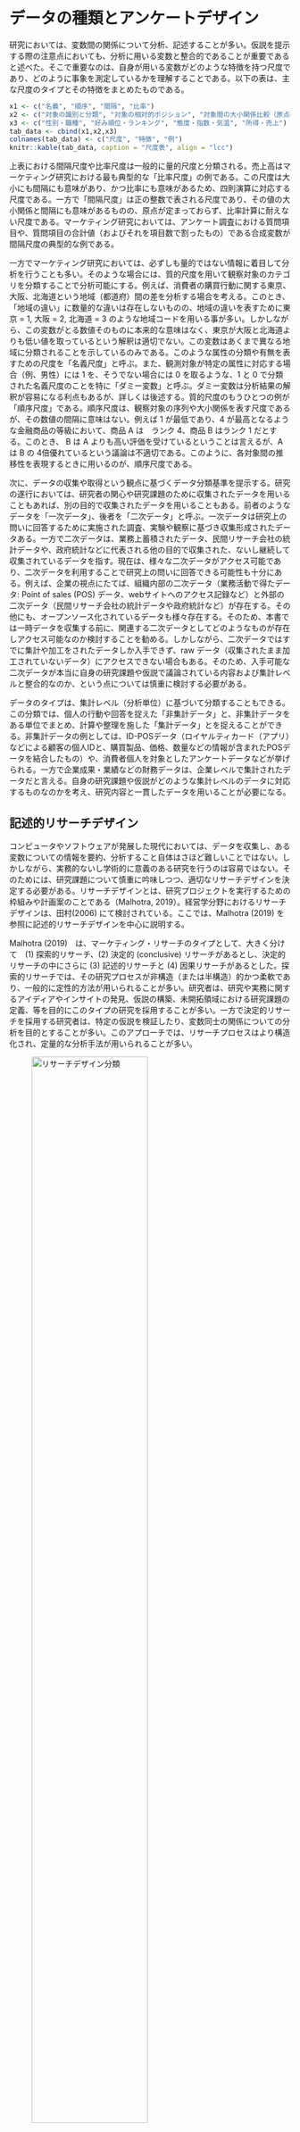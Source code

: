 # データの種類とアンケートデザイン

研究においては、変数間の関係について分析、記述することが多い。仮説を提示する際の注意点においても、分析に用いる変数と整合的であることが重要であると述べた。そこで重要なのは、自身が用いる変数がどのような特徴を持つ尺度であり、どのように事象を測定しているかを理解することである。以下の表は、主な尺度のタイプとその特徴をまとめたものである。

```r
x1 <- c("名義", "順序", "間隔", "比率")
x2 <- c("対象の識別と分類", "対象の相対的ポジション", "対象間の大小関係比較（原点は定まっていない）", "連続的関係（原点が定まっており、比率計算も可能）")
x3 <- c("性別・職種", "好み順位・ランキング", "態度・指数・気温", "所得・売上")
tab_data <- cbind(x1,x2,x3)
colnames(tab_data) <- c("尺度", "特徴", "例")
knitr::kable(tab_data, caption = "尺度表", align = "lcc")

```

上表における間隔尺度や比率尺度は一般的に量的尺度と分類される。売上高はマーケティング研究における最も典型的な「比率尺度」の例である。この尺度は大小にも間隔にも意味があり、かつ比率にも意味があるため、四則演算に対応する尺度である。一方で「間隔尺度」は正の整数で表される尺度であり、その値の大小関係と間隔にも意味があるものの、原点が定まっておらず、比率計算に耐えない尺度である。マーケティング研究においては、アンケート調査における質問項目や、質問項目の合計値（およびそれを項目数で割ったもの）である合成変数が間隔尺度の典型的な例である。

一方でマーケティング研究においては、必ずしも量的ではない情報に着目して分析を行うことも多い。そのような場合には、質的尺度を用いて観察対象のカテゴリを分類することで分析可能にする。例えば、消費者の購買行動に関する東京、大阪、北海道という地域（都道府）間の差を分析する場合を考える。このとき、「地域の違い」に数量的な違いは存在しないものの、地域の違いを表すために東京 = 1, 大阪 = 2, 北海道 = 3 のような地域コードを用いる事が多い。しかしながら、この変数がとる数値そのものに本来的な意味はなく、東京が大阪と北海道よりも低い値を取っているという解釈は適切でない。この変数はあくまで異なる地域に分類されることを示しているのみである。このような属性の分類や有無を表すための尺度を「名義尺度」と呼ぶ。また、観測対象が特定の属性に対応する場合（例、男性）には 1 を、そうでない場合には 0 を取るような、1 と 0 で分類された名義尺度のことを特に「ダミー変数」と呼ぶ。ダミー変数は分析結果の解釈が容易になる利点もあるが、詳しくは後述する。質的尺度のもうひとつの例が「順序尺度」である。順序尺度は、観察対象の序列や大小関係を表す尺度であるが、その数値の間隔に意味はない。例えば 1  が最低であり、4 が最高となるような金融商品の等級において、商品 A は　ランク 4、商品 B はランク 1 だとする。このとき、 B は A よりも高い評価を受けているということは言えるが、A は B の 4倍優れているという議論は不適切である。このように、各対象間の推移性を表現するときに用いるのが、順序尺度である。

次に、データの収集や取得という観点に基づくデータ分類基準を提示する。研究の遂行においては、研究者の関心や研究課題のために収集されたデータを用いることもあれば、別の目的で収集されたデータを用いることもある。前者のようなデータを「一次データ」、後者を「二次データ」と呼ぶ。一次データは研究上の問いに回答するために実施された調査、実験や観察に基づき収集形成されたデータある。一方で二次データは、業務上蓄積されたデータ、民間リサーチ会社の統計データや、政府統計などに代表される他の目的で収集された、ないし継続して収集されているデータを指す。現在は、様々な二次データがアクセス可能であり、二次データを利用することで研究上の問いに回答できる可能性も十分にある。例えば、企業の視点にたてば、組織内部の二次データ（業務活動で得たデータ: Point of sales (POS) データ、webサイトへのアクセス記録など）と外部の二次データ（民間リサーチ会社の統計データや政府統計など）が存在する。その他にも、オープンソース化されているデータも様々存在する。そのため、本書では一時データを収集する前に、関連する二次データとしてどのようなものが存在しアクセス可能なのか検討することを勧める。しかしながら、二次データではすでに集計や加工をされたデータしか入手できず、raw データ（収集されたまま加工されていないデータ）にアクセスできない場合もある。そのため、入手可能な二次データが本当に自身の研究課題や仮説で議論されている内容および集計レベルと整合的なのか、という点については慎重に検討する必要がある。

データのタイプは、集計レベル（分析単位）に基づいて分類することもできる。この分類では、個人の行動や回答を捉えた「非集計データ」と、非集計データをある単位でまとめ、計算や整理を施した「集計データ」とを捉えることができる。非集計データの例としては、ID-POSデータ（ロイヤルティカード（アプリ）などによる顧客の個人IDと、購買製品、価格、数量などの情報が含まれたPOSデータを結合したもの）や、消費者個人を対象としたアンケートデータなどが挙げられる。一方で企業成果・業績などの財務データは、企業レベルで集計されたデータだと言える。自身の研究課題や仮説がどのような集計レベルのデータに対応するものなのかを考え、研究内容と一貫したデータを用いることが必要になる。

## 記述的リサーチデザイン

コンピュータやソフトウェアが発展した現代においては、データを収集し、ある変数についての情報を要約、分析すること自体はさほど難しいことではない。しかしながら、実務的ないし学術的に意義のある研究を行うのは容易ではない。そのためには、研究課題について慎重に吟味しつつ、適切なリサーチデザインを決定する必要がある。リサーチデザインとは、研究プロジェクトを実行するための枠組みや計画案のことである（Malhotra, 2019）。経営学分野におけるリサーチデザインは、田村(2006) にて検討されている。ここでは、Malhotra (2019) を参照に記述的リサーチデザインを中心に説明する。

Malhotra (2019)　は、マーケティング・リサーチのタイプとして、大きく分けて　(1) 探索的リサーチ、(2) 決定的 (conclusive) リサーチがあるとし、決定的リサーチの中にさらに (3) 記述的リサーチと (4) 因果リサーチがあるとした。探索的リサーチでは、その研究プロセスが非構造（または半構造）的かつ柔軟であり、一般的に定性的方法が用いられることが多い。研究者は、研究や実務に関するアイディアやインサイトの発見、仮説の構築、未開拓領域における研究課題の定義、等を目的にこのタイプの研究を採用することが多い。一方で決定的リサーチを採用する研究者は、特定の仮説を検証したり、変数同士の関係についての分析を目的とすることが多い。このアプローチでは、リサーチプロセスはより構造化され、定量的な分析手法が用いられることが多い。

![リサーチデザイン分類](Research design/types.png){width=70%}

決定的リサーチの中でも、記述的リサーチは、特定の変数や複数の変数間の関係を明らかにすることで、実証的な問いに回答しようと試みる。記述的リサーチを用いた研究目的の例としては、(1) 関連するグループ（顧客や商圏）の特徴を説明する、 (2) 顧客全体のうち特定の行動を取る顧客の比率はどの程度なのか明らかにする (e.g. ヘビーユーザーの比率)、(3) 企業の操作するマーケティング変数と顧客の購買意図との関係を明らかにする、などが挙げられる。これらはあくまで例であるため、あえて抽象的な表現を用いているが、実際に記述的リサーチ課題を提示する際には、検証可能なレベルにまで焦点を絞ることが必要になる。そして、本書ではおもにこの記述的リサーチに焦点を合わせて、手法を紹介する。

一方で因果リサーチでは、相関関係と因果関係を区別し、先行要因が結果変数へ与える効果について因果関係を想定した形で分析することを指す。相関関係とは、2つの変数XとYの間に、比例や反比例といった共変関係があることを指す。一方で、要因Xを変化させることで要因Yが変化する時、Xを原因でYを結果とする因果関係がある（X$\rightarrow$Yと示す）という。つまり相関関係とは異なり、因果関係ではどちらが先行要因であるかという前後関係がはっきりしている。このような因果関係を明らかにする分析手法は一般的に因果推論と言われ、記述的リサーチよりも高度な調査設計・統計的手法が必要となる。本講義は、マーケティングにおける因果推論の応用は扱わないため、別資料を参照してほしい。

リサーチデザインは、研究上の問いと整合的である必要がある。言い換えると、記述的リサーチにより自身の立てた問いにきちんと答えるためには、記述的リサーチで回答可能な問いを考えなければならない。例えば、「Eコマースにおける製品品質補償の提示は新規顧客の獲得につながるのか？」という問いは補償サービスと新規顧客によるEコマースサイトの選択率という2つの変数間の関係にまで論点を落とし込んだ問いとなっており調査・分析が可能である。しかしながら、学生のレポートでは、「Eコマースにおいて顧客獲得に重要な要素はなにか？」のような問いが散見される。このような（何か、なぜか、どのような等）広範な視座を持つ問いは探索的に検討すべきものであり、記述的リサーチによって検証可能な形に具体化がされていない。そのため、このような問いに整合的な回答を提示するためには、探索的リサーチデザインが必要になる。高度な研究では、混合メソッド（Mixed method）アプローチとして、探索的リサーチ（例、インタビューや理論的整理）を行ったあとに記述的リサーチ（例、質問紙調査）を実施するような方法も存在する。しかしながら、本書では単一のリサーチメソッドの採用に焦点を合わせ、記述的リサーチと整合的な問いを立てることを推奨する。

「何か、なぜか、どのような」を捉えた問いは研究者の素朴な疑問が表出しており、研究者の現実的・理論的情報のインプットが不足していることにより提示されることが多い。そのため、先行研究や実務的情報をインプットしたあとに、より具体的で重要性の高い問題を捉えることが、より意義のある検証可能な研究課題につながる。優れたリサーチデザインは、自身の立てた問いに対してどのように調査・分析を行えば整合的な回答を提示できるかを具体化したものであり、研究全体の以下の要素間の一貫性や整合性を保つことができる。

- 着目する事象（実務的課題）
- 研究課題
-  （理論と）仮説
- 採用する具体的な変数
- 調査・分析手法

基本的には、リサーチデザインそのものに優劣はなく、「ある方法を採用しているから別の方法よりも優れている」ということはない。ただし、方法そのものがアップデートされたり、ある手法が誤っていると研究によって明らかになることがある。そのような場合を除きどのようなリサーチデザインを採用しているから優れているないし劣っている研究であるということは言えない。そのため、リサーチデザインの決定においては、「自身の立てた問いにきちんと回答できるか」という問いとの整合性が重要になる。この点に注意をして研究課題とリサーチデザインの設計をセットで考えるようにクセづけてほしい。


## アンケート設計

マーケティングにおける記述的リサーチアプローチとして広く用いられれているのが、質問紙（アンケート）調査である。マーケティングにおける調査や研究では行動データ等では捉えきれない消費者の態度や知覚について知ることを目的とする場合も多い。このような目的を達成するため、これまでの研究では伝統的に質問紙調査によって情報を得てきた。質問紙調査とは、データ収集のための構造化された手法で、回答者が回答する一連の質問（書面または口頭）から構成される。質問紙調査は、研究者と回答者との間のコミュニケーションとして捉えられる。

オンラインでの通販サイト（例、Amazon）やプラットフォームサービス（例、Google）が大規模化しデータ収集・分析能力が向上したことによって、現代のマーケティングでは（購買、クリック、検索などの）行動を捉えたビッグデータ分析が盛んになっている。一方でGoogle社が運営するYoutubeでの動画視聴中にアンケートの回答を求められた経験のある方も多いのではないだろうか。データ収集・分析能力に長けるGoogleがなぜわざわざアンケートという古典的な方法を用いるのだろうか。この点について本資料では、アンケート調査には得意な領域があるのだろうと考える。企業のマーケティング施策とその成果のプロセスについて、以下の図のように簡易的に示す。

![マーケティングと成果との関係、その過程](Research design/marketingeffectprocess.png){width=70%}

企業は自社の戦略・目標に基づいて具体的なマーケティング・ミックスを策定し顧客へ価値を提供する。客観的データとしてはその提供物（品質・価格、広告など）に対する反応（購買、買い物かごへの選択など）として観察できる。しかしながら、どのように/なぜその行動に至ったのかという消費者の内的な心理的プロセスについては観察できない。たとえばYoutubeにおいて提示される広告動画をどのアカウントが何秒視聴し、その後リンクをクリックしたか否かは行動として確認できる。しかし、その広告によってどの程度の視聴者がその企業を認知または記憶したのか、もしくは好意的な態度を形成したのかという心理的過程における行動への先行要因については観察できない。そのため、Youtube内において、「以下のリストのうち知っている企業は...」というようなアンケートが行われるのだと考えられる。言い換えるとアンケート調査は上図内顧客の過程における点線部分に関する調査を得意とするのだと考えられる。一方で、「企業による施策が消費者の行動的反応や企業成果へ与える直接的な効果を判別したい」というような目的の研究では、アンケート調査は適切ではないと考えられる。自身の着目する研究課題に適したリサーチ方法を採用する必要がある。

なお、観察可能な行動に基づく調査・分析方法も点線で示されているプロセスを無視しているわけではない。経済学的なアプローチでは、個人の意思決定に関する首尾一貫性についての仮定を満たすことで個人の選択行動が自身の効用を最大化するような合理的な意思決定として分析・再現・予測できるという理論を用いる。つまり、観察できない人間の内的プロセスにおいては理論的なモデル化を行うことで対応し、観察可能な刺激（提供物の属性など）と選択行動との関係についての分析を分析を行う。このようなアプローチにより消費者の効用関数や市場の需要関数を推定し、「仮に価格がxx円からyy円に変化したら個人の選択確率や市場での需要量はどのように変化するか」を予測できることも可能になる。このことからも、アンケートが一方的に優れているもしくは劣っているということではなく、研究者自身が持つ理論的な視点や研究課題に応じて適切な調査・分析アプローチを採用することが求められる。

質問紙調査では、調査者が求める情報を、回答者が回答できる一連の具体的な質問に変換することを目的とする。調査の実施において研究者は、回答者が相互コミュニケーションに参加し、協力し、面接を完了するように意欲を高め、動機を与え、奨励すると同時に、回答誤差を最小化する必要がある。研究者はこの双方向的なコミュニケーションにおいて、下の図のようなノイズが生じることを理解し、それを削減する努力を講じることが求められる。

![アンケートノイズ](Research design/survey_noise.png){width=70%}

アンケートによるデータ収集は、社会科学における「人を対象にした研究」に該当するため、人を対象にした研究としての研究倫理規則を守る必要がある。例えば、一橋大学における研究倫理規則は以下のリンクから確認できる（<https://www.hit-u.ac.jp/academic/research_ethics/index.html>）。ここでは、主に調査協力者の身体的・精神的負担を最小化し、彼らに不利益が生じないよう留意する必要がある。また、データを収集する際には、研究対象者から同意（インフォームド・コンセント）を得る必要がある。インフォームド・コンセントにおいては、、調査を行う主体、目的、調査により得た情報の管理方法、公開有無や方法について明示し、この条件について回答者から許諾を得る必要がある。ただし、大規模な無記名アンケート調査など、研究者が、回答者から個人名を記載した形の同意書を得ることが困難な場合がある。その場合は慣習として、調査開始前に上記の点について説明し、調査回答へ進むことで同意を得たことと代替する事が多い。ただし、このような対応方法に関する適切性の議論も、時代の経過とともに変化することが考えられるため、研究倫理については研究者自身が継続的に学習し、適切な手法を採用していくことが求められる。以下は、実際に田頭が使用したアンケートにおけるカバーレターであり、インフォームド・コンセント文の例である。

![インフォームド・コンセント例](Research design/Informed.png){width=70%}

アンケートのデザインは主に以下のプロセスを経る。

1. 質問トピックを決める
2. 質問と回答方式を決める
3. ワーディングを決める
4. 質問の順番を決める
5. アンケートのレイアウトや装丁を決める
6. プレ調査の実施
7. アンケート（本調査）の実施

上記のステップに対し、ここではまず質問と回答方式について説明する。なお質問トピックは、研究課題に深く関わるため、本資料にてすでに議論されている内容を参照してほしい。アンケートでは、主に自由回答式質問、選択肢型質問、尺度型質問、といった方式の質問が用いられる。自由回答式質問は、回答者が自身の言葉で自由に回答できる質問であり、回答に関する事前の選択肢は設定されていないタイプの質問である。回答者は、このような質問に対して一言で簡潔に回答するか、詳細に長く回答するかなど、回答方法に裁量を持つことになる。例えば、「出身はどちらですか？」という問いに対して回答者は、「東京都」と都道府県レベルで答えることも、「東京都町田市」と市区町村レベルで答えることも可能である。また、典型的な自由回答式質問の例として、理由や動機を問う設問がある。例えば「なぜ、この航空会社を選びましたか？」といった質問に対して回答者は「機内食」のように一言で回答することも、長い文章を用いて回答することも可能である。選択肢型質問は、回答者に質問に対する回答のための2つ以上の選択肢を与え、その選択肢から択一させるものである。例えば、回答者の特定のサービスの利用経験について「1. はい、2. いいえ」からいずれかを選ばせたり、学歴について複数の選択肢から一つを選ばせるというものがこのタイプの質問に該当する。

一方で尺度型質問は、消費者による企業への態度や満足などを捉えるためにマーケティング分野で広く用いられている質問方式である。ここでは、ある質問に対する点数を回答者に選ばせることで、その質問で捉えようとしている性向の程度を測るものである。尺度の形成方法としては、グラフィックを用いるもの、項目別に評価するものなどが存在するがここでは、マーケティング領域で広く用いられている項目別評価尺度について説明する。項目別評価尺度においてよく用いられる尺度はリッカート尺度とSemantic differential (SD) 法と呼ばれる尺度である。リッカート尺度では、調査者は回答者に文章を提示し、回答者がその文章の内容にどの程度同意するかについて情報を得る。設問では、「全くそう思わない,...,とてもそう思う」や「全くあてはまらない,...,とても良くあてはまる」という選択肢について5点尺度や7点尺度で回答させることが多い。以下は、7点のリッカート尺度による質問の例である。

![リッカート尺度例](Research design/question.png){width=70%}

一方でSD法は、両極の意味を持つ一連の尺度を用いて、回答者の評価を得る方法である。例えば、「冷たい-温かい」や、「弱い-強い」というような対極にある言葉を両極に設定して、5点や7点尺度によって回答を得る方法が一般的である。以下は、7点のSD法による質問の例である。

![SD尺度例](Research design/question2.png){width=70%}


マーケティングにおける研究では、アンケートを通じて、顧客満足や企業態度などの抽象度の高い構成概念を捉えようと試みることも多い（南・小野, 2010）。その場合、研究者は複数の質問項目を用いてひとつの概念を捉えるが、このような項目の扱いには、専門的な知識や先行研究による知見が必要になる。例えば、2010年代以降よく用いられる概念に、消費者によるブランドエンゲージメントがある。ブランドエンゲージメントは「消費者が特定のブランドをどの程度自分自身の一部のように大事に捉えているか」を表す概念である (Sprott et al., 2009, p. 92)。このような抽象的な概念は多面的な視点から包括的に捉えるが多く、例えば Sprott et al. (2009) では、以下の8つの質問項目を用いて、ブランドエンゲージメントを捉えていた。

- I have a special bond with this brand.
  - 私はこのブランドと特別なつながりを持っている。
- I consider this brand to be a part of myself.
  - 私はこのブランドを自分の一部として考える。
- I often feel a personal connection between this brand and myself.
  - 私はこのブランドと自分自身の間に個人的な関係を感じる。
- Part of me is defined by this brand in my life.
  - 私の人生の一部はこのブランドによって規定されている。
- I feel as if I have a close personal connection with this brand I most prefer.
  - 私が最も好きなこのブランドとは、まるで個人的な関係を持っているかのように感じる。
- I can identify with this brand in my life.
  - 私の人生において、このブランドに共感できる。
- There are links between this brand and how I view myself.
  - このブランドと私自身との間には繋がりがある。
- This brand is an important indication of who I am.
  - このブランドは、私がどういう人間かを示す重要なものである。

このことから、研究者は、包括的かつ多面的な概念を、より具体的な複数の質問を使って様々な側面から捉えようとしていることが伺える。このような構成概念を用いた分析では、概念を構成する項目の合計値や算術平均を用いて、ひとつ合成変数を作成することでその後の分析に用いる場合や、共分散構造分析（Covariance-based Structural Equation Modeling: CB-SEM）という高度な手法を用いることがある。しかし、本書では共分散構造分析は扱わないため、別のテキスト等を参照してほしい。また、複数項目によって構成概念を捉える場合、それらの項目が十分に似ているか（共通の概念に寄与しているか）をチェックする必要がある。そのようなチェックにおいては、探索的因子分析や確認的因子分析が用いられる。探索的因子分析については、本書の後半で扱う。一方で、確認的因子分析は、通常共分散構造分析の一種として扱われることが多い手法なので本書では扱わない。

## 質問におけるワーディング

本節では、アンケート作成におけるより実務的な注意点を説明する。具体的には、ここではアンケート内で使用する言葉やフレーズについての注意点を説明する。これは、データ収集前に吟味し、修正する必要がある。研究者がアンケート内で用いる言葉や表現の複雑さは、調査のトピックや対象となる回答者特性に合わせて調整すべきである。研究者はよく犯すアンケートにおける言い回し（ワーディング）誤りとして、以下のものが挙げられる。

- 曖昧な質問
- ダブルバレル質問
- 誘導的な表現

曖昧な質問は、質問文の解釈が一意に定まらないような文章による質問を指す。このような曖昧かつ多義的な質問をしてしまうと、回答者と調査者が質問に対して異なる意味を見出してしまうことで、不適切かつ予想外の回答を得る可能性が高まる。例えば、「あなたはいつケーキを買いますか？」という質問を考える。この質問で問われている「いつ」が曖昧であるといえる。回答者はこの質問に対して、一年間のうち特定の月やタイミングを答えるべきなのか、次にいつ（例えば、2週間後等）ケーキを買うと答えるべきなのかが曖昧である。この場合、仮に研究者の意図が後者であったとしても、適切な回答を得ることができないかもしれない。

ダブルバレル質問は一つの質問の中に2つの論点が含まれているような質問を指す。このような質問の場合、回答の含意が一意に定まらず、回答に対する適切な解釈が提示できない。例えば、ホテルにおいてリピート客に対してサービスを評価してもらうようなアンケートを考える。そこで、ホテルの調査担当者以下のような質問と回答選択肢を

- 「当ホテルの食事や接客サービスにおいて、以前利用した際と比べて何か改善は見られましたか？」
-  「(1) はい (2) いいえ (3) わからない」

この質問の問題点を明確にするために、ある回答者が「 (2) いいえ」と回答した場合を考える。この回答の含意には、以下の3つの可能性を見出すことができる。

1. 食事とサービスどちらにも改善がない。
2. 食事に改善があってもサービスにはない。
3. サービスに改善があっても食事にはない。

しかしながら、(2) いいえ、という回答が上記のどの理由によって提示されたのかは識別できない。また、このような質問は、回答者を混乱されることにもつながるため、回答にかかる精神的労力を高めるという点からも好ましくない。この場合、「食事に関する改善」と「接客サービスに関する改善」とを別々の質問として問うことが好ましい。

誘導的な質問は、回答者を特定の答えに誘導する傾向のある質問を指す。例えば、以下のような消費者による小売業態への評価や利用に関するアンケートを実施することを考える。

- 「ドン・キホーテのような安価なディスカウントストアをどの程度利用しますか？」

上記の質問は、質問文による誘導のリスクを含む。「安価」や「ディスカウント」という言葉を強調しており、回答者が頻繁に行くと答えにくいと感じてしまう可能性がある。また、特定の企業を想起させることで、特定の企業に対する評価を誘導してしまう可能性がある点にも注意が必要である。

誘導的な質問は質問文と回答選択肢の組み合わせによっても生じる可能性があるため注意が必要である。例えば、ある政策に対する評価を確認するため、以下のような質問と回答選択肢を考える。

- あなたの〇〇政策を支持していますか？
- 「(1) はい (2) いいえ (3) わからない」

この質問は、選択肢による誘導のリスクを含む。その問題点を理解するために、まず「(2) いいえ」という回答を得た場合を考える。「いいえ」という回答では、その回答者がこの政策に対して積極的に不支持なのか、それとも積極的に支持しているわけではないのかがわからない。つまり、「(1) はい」には、積極している支持している層しか観察されず、いいえに回答が集まりやすい設計になっていることがうかがえる。このような場合、例えば「賛成-反対」を両極とするSD法によって回答を得ることで、回答者が当該政策に対してどのような立場に立っているのかがわかりやすくなる。

暗黙の前提を含む質問は、研究者と回答者とで異なることを想定し、適切な回答を得ることができない可能性を高める。例えば、研究者が一般消費者の固定電話の利用頻度を知りたいと考えている状況を仮定し、そのために「あなたの電話の利用頻度について教えてください」と質問したとする。この質問における「電話」とは何を想定しているのだろうか。質問において聞かれているのは自宅等に置かれている固定電話、もしくは携帯電話の利用頻度なのかが不明確である。これは、「曖昧な質問」にも通じる問題も含まれるが、研究者が電話という言葉に対して暗黙的に固定電話を仮定していることが原因で生じた問題だと理解できる。このような問題を避けるために、例えば質問の前に固定電話についての説明やフィルター質問（事前質問）を提示することで、回答者が同じ対象（固定電話）を想定できるように調査プロセスを設計することも有効である。

本書は、実際にアンケートを実施する際にはまず先行研究を調べ参照することを強く勧める。マーケティングに関する多くの尺度はすでに対応する質問文が開発されている。それらのほとんどは信頼性や妥当性の分析をクリアした質問内容なので、それらを引用するのが一番確実である。平たく言えば、とにかくまずは先行研究を探すべきだと言える。先行研究については主に、国際的な査読誌（海外ジャーナル）と、国内の文献とに分けることができる。海外ジャーナルに掲載された論文は、Google scholarや図書館システムから検索しアクセスすることが可能である。こちらの方がそもそもの論文量も多く、また、競争率および査読の水準の高いジャーナルの審査を乗り越えたという点から質の高い論文も多い。ただし、これらで参照できる論文及び尺度は英語で書かれているため、日本語で尺度を引用する場合には、日本語への翻訳と、バックトランスレーションによる日本語訳の適切性チェックが必要になる。一方で国内文献はCiniiや図書館システムから検索及びアクセスすることが可能である。こちらの方が相対的に量は少ないが、すでに適切な翻訳プロセスや、信頼性・妥当性チェックを経た尺度を提示しているものもあり、そのような尺度の場合、追加的努力を節約する形で既存の尺度を引用できる。

## アンケートデザイン

前節では個別の質問項目設計に関する注意点を紹介したが、ここでは複数の質問やアンケート全体の構成についての説明を行う。アンケートで用いる各質問項目を確定したら、それをどのような順番で構成するのかについて考えることが必要になる。質問の掲載順においては、できるだけ回答者の回答への心理的負担を下げるような工夫を考慮する必要がある。そのため、基本的には答えやすく単純かつ興味を引く質問を最初に尋ね、広範な質問から特定的な質問へ移行し、難しい質問やセンシティブないしプライベートな情報を問う質問は最後に聞く、というような工夫が求められる。特に、アンケートの最初の質問には興味深く簡潔で威圧的でないものを選ぶと良い。例えば、回答者の素朴な意見や感想を聞く質問が有効であり、仮に調査には不必要であってもこの手の質問を最初に聞くことが有効になる場合もある。また、特定のトピックや製品・ブランドに関する項目はまとめて質問したり、時系列に関する質問は時系列順に問うなどの論理的な順番を守る構成も回答者の認知・心理的負担を減らすことに貢献すると考えられる。

アンケートの構成の他にも、レイアウトや回答の回収方法についても決定する必要がある。アンケート全体のフォーマット、文字スペースや質問文の配置などの装丁は、回答者にとっての可読性および回答率に影響を与えると考えられる。基本的にはシンプルかつ読みやすいレイアウトを心がけてデザインすることが必要になる。また、アンケート自体をいくつかのパートに分けつつ、各質問に番号を割り振るなどの工夫をすることで、回答者がアンケート回答の進捗を把握でき、途中離脱を防ぐことができるかもしれない。

次に回収方法は、大きく分けてオフラインとオンラインによる回収に区別することができる。オフラインでの回答回収には、対面質問（家庭訪問や商業施設での接触設問）、電話、郵送といった方法が存在する。対面法では、回答者と調査員とのやり取りが可能になるため、回答回収率が高かったり、質問に関する理解を促すような即時的なコミュニケーションが可能になるという利点もあるが、一回答あたりの費用が高いことや調査員の介在によるバイアスといった欠点もある。電話による調査は広範囲への調査と比較的高い回収率につながる方法として利用されたが、近年では用いられなくなっている。郵送法は、回答者に印刷された質問票と返信用封筒（切手添付または料金受取人払手続き済み）を送付し、回答後に調査者の住所に回答結果を返送してもらうという方法である。この方法であれば、回答者が好きなタイミングで回答でき、かつ広範囲への調査が可能になる。しかしこの方法には、回答状況を統制できない、回収率が相対的に低いといった欠点も存在する。

一方でオンラインでの回答回収は、eメールによってアンケートを送付する方法と、回答者にアンケートサイトにアクセスしてもらい、回答させる方法とに大別できるが、近年ではアンケートサイトにアクセスを促し回答を回収する方法が主流である。オンラインでの調査の場合、回答者はインターネット環境が整っていれば、いつでもどこでも回答することができる。また、調査者はページの見出し、セクション紹介と進捗バーを組み合わせることで回答者が回答をやめないように工夫する事ができる。加えて、調査者はオンラインであれば、画像、音声、映像やアニメーションなどの要素を含めることが可能である。一方で、調査者はアンケートに関わるプライバシーポリシーについて回答者に説明することが必要になる。ただし、オンラインでのアンケートでは、オンライン調査に参加するようなタイプの回答者からの回答しか収集できないという、回答者の傾向についてのバイアスについても理解する必要がある。

以上のような点に気をつけつつ、実際の調査項目やデザインを決定するのだが、アンケートを通じたデータ収集とそれを用いた分析においてよく観察される失敗とその対策について説明する。ここでは、研究者がアンケートにより得た情報に基づき、
ある二つの変数間の関係を捉える場合を考える。例えば、あなたが「顧客の知覚サービス品質と満足度との間には正の関係ある。」という理論に関心があったとする。ここで着目されている変数（概念）はサービス品質と満足度であり、財務データでは観察不可であるため、一般的に研究者はアンケートを通じた調査が用いることで情報を得る。この2変数間の関係を捉えるために研究者はアンケートをデザインする必要があるのだが、「一つの質問でまとめてこの関係を捉えようとする」、という誤ったアプローチを採用することがよく観察される。例えば、初めてアンケートを実施する学生は「あなたは、品質が高いサービスを経験すると満足しますか？」のような質問項目を設定しがちである^[テキストにこのように書かれていると、「自分はこんなことをしない」と思うだろうが、実際にアンケート設計をさせるとこのような誤りを犯す学生は存外多いので注意されたい]。

このような質問項目は、この項目に対する回答を基にどのように二変数間の関係を検証するのかが明確ではない（検証できない）という点で問題がある。複数の変数間の関係を捉えたい場合、各変数ごとの質問を別々に作成し、それぞれの質問への回答データを用いて二変数間の関係を統計的に分析するというプロセスを経る。この点については、財務データに基づく二変数間関係の分析と対比させるとわかりやすい。例えば、研究者が小売企業の店舗数と売上高の関係に関心があるとする。このとき研究者は企業レベルの店舗数と売上高についてそれぞれ別の変数として情報を集め、これらの変数間の関係を回帰分析などの手法で分析しようと試みるだろう。おそらく、多くの人が、店舗数と売上高の関係を分析するために、これら両方の情報を内包した一つの変数に関する情報を収集しようとは考えないはずである。アンケートによる調査・分析においても原則としては同様であり、特定の変数を排他的に捉えるような質問項目を作成し、それらに対して得た回答を基に、分析を行っていく必要がある。

変数間の関係を捉えるための調査設計について、もう少し具体的な説明を例とともに提示する。ここではあなたが「具体的な小売店舗の属性（価格）とその店舗へのロイヤルティとの関係」に関心があると仮定する。このとき、先述の悪い質問に該当する質問例は「あなたは、価格の低いお店を利用しますか？」や「あなたは、価格の低いお店をどの程度利用しますか？」である。これらの質問は、価格とロイヤルティの関係を検証できるデザインになっていない。では、具体的な店舗の特徴とその店舗への評価や利用状況をアンケートによって捉えるためにはどのようなデザインが考えられるのだろうか。本書では、以下の2つの対応例を紹介する。

1. 回答者が利用している店舗を特定し、その店舗について回答してもらう。
2. 研究者が準備したシナリオや実験刺激としての店舗情報などを提示して、その店舗について回答してもらう。

1. の方法の場合、アンケートにおいて回答者が想定する企業は回答者ごとに異質である。この方法では、回答者が頻繁に利用する店舗について特定化するような質問をしたあとに、その店舗についての評価や利用状況を尋ねるという階層的な質問構造を形成する。例えば、以下のような質問を構成することが考えられる。

- 「Q1 あなたは過去3か月間に次のどのスーパーの店舗に、最も良く食料品を買いに行きましたか。（回答は1つ）食料品を買うスーパーについて伺います。:リストを提示」
- 「Q2 あなたが食料品を買う際に最もよく利用する店舗【Q1スーパー名引用】でのお買い物の状況について、お答えください。週間の間にあなたがその店舗で食料品の買い物をする頻度をお答えください：1. １回未満, 2. 1回, 3. 2回,…」
- 「Q3 最もよく利用する店舗【Q1スーパー名引用】での食料品購入額が、ご家庭の食料品購入額全体の何％を占めているか、それぞれお答えください。: 選択肢を提示」
- 「Q4 最もよく利用する【Q1スーパー名引用】の店舗は従業員のサービスが手厚い：1. 全く当てはまらない,…, 7. とてもよくあてはまる」
- 「Q5 最もよく利用する【Q1スーパー名引用】は取扱製品の品質が高い：1. 全く当てはまらない,…, 7. とてもよくあてはまる」

一方で、2. のシナリオを提示する方法は、シナリオ実験アプローチと言われ、基本的な調査の構造は投薬の実験などと同様であり、ある刺激を受ける群と受けない群とでその後の結果に差があるかを捉える。このアプローチの場合、回答者が想定する店舗やその他の状況は特定化され、コントロールされている。この方法では、とある購買状況を想定してもらうための、全ての回答者に共通したシナリオを想定しつつ、検証したい施策のみ変化させた（施策あり vs. 施策なし）２種類のシナリオを準備する。そして研究者は、回答者を検証したい施策ありのシナリオを読むグループ（トリートメント群）と施策なしのシナリオを読むグループ（コントロール群）とにランダムでわけ、それぞれのグループ間で、回答者が異なる情報に直面するように調査を設計する。回答者はシナリオ読了後、成果変数に相当する質問に回答する。そして、成果変数に関するトリートメント群とコントロール群間での差を統計的に分析する、というアプローチを取る。ここでは、例として企業の活動に関するシナリオを読ませるという方法を紹介したが、この方法はシナリオに限らず、何かを実際に体験させたり、回答者にタスクを課すなど、様々な調査設計に応用する事が可能になる。

具体的なアンケートデザインが固まると、研究者は次に実際にデータを収集する段階に移る。ここでは第1に母集団を定め、次に、サンプルについて決定する必要がある。母集団は、研究者が求める情報を持つ要素や物の集合体と考えられ、研究課題に応じて研究者によって決定される。ここでは、研究者が求める情報を有しているのはどのような人たちかという母集団の要素（日本の一般消費者か、東京都内の国立大学の学部生か、等）や、適切な母集団の単位（個人、家計など）はなにかについて定義する必要がある。

母集団という集合体全体を捉えることは通常困難であるため、研究者は母集団に対応するアクセス可能な標本（サンプル）の情報を得る。サンプルに対するデータ収集プロセスでは、サンプリングフレーム、サンプリングテクニック、サンプルサイズを決定する必要がある。サンプリングフレームとは、対象となる母集団の要素を表現したものであり、対象となる母集団を特定するためのリストによって構成される。例えば、電話帳や調査会社から購入した個人や組織のリストがサンプリングフレームの例である。次に、サンプリングテクニックは、サンプルフレームから特定のサンプルをピックアップする方法である。サンプリングテクニックは非確率的サンプリングと確率的サンプリングに大別できる。比較率的サンプリングは、サンプルをランダムな選択により抽出しない方法であり、コンビニエンスサンプリングとスノーボールサンプリングがその典型例である。コンビニエンスサンプリングは、研究者にとって便利な要素のサンプルを集める方法であり、適切なタイミングで適切な場所にいたという理由で回答者が選ばれる。たとえば、学生やある組織の構成員を使った調査や、ショッピングモールでのインターセプトインタビューはその典型的な例である。次に、スノーボールサンプリングは、最初の回答者をランダムで選んだ後、その後の回答者は、最初に選ばれた人による紹介や情報提供によって選ぶ方法である。これらの方法は最もお金も時間もかからないという利点を持つが、サンプルセレクションバイアスに注意することが必要である。一方で確率的サンプリングは研究者による恣意性を排除した抽出方である。この代表例がランダムサンプルである。ランダムサンプルでは、サンプリングフレームからランダムな手順でサンプルを抽出する方法であり、すべての回答者は他の回答者とは独立して選択される。これにより、サンプルは、互いに独立で同一の確率分布に従う。また、システマティックサンプリングと呼ばれるサンプリングフレームからの開始点がランダムで決定され、そこから任意の *i* 番目の要素がピックアップされる方法も存在する。サンプルサイズは、抽出する標本の数を決定する。サンプルサイズの決定においては、予算の都合、回答者属性に基づく割付、慣習等の歴史的経緯、などの非統計的要因が影響する場合もある。一方で、統計的な要因としては、分析結果において想定される効果量を所与とし、確率的な計算に基づいて適切なサンプルサイズを決定する方法も存在するが、本書で詳しい内容は扱わない。基本的な方針としては、サンプルサイズが多いほど精度が高くなるという前提のもと、必要な精度を達成するために十分なサンプルサイズを抽出するというものになる（池尾等, 2010）。


## 参考文献


池尾恭一・青木幸弘・南知惠子・井上哲浩（2010）「マーケティング」, 有斐閣.

田村正紀 (2006) 「リサーチ・デザイン: 経営知識創造の基本技術」, 白桃書房.

南知惠子・小野孔輔 (2010) 『日本版顧客満足度指数（JCSI）のモデル開発とその理論的な基礎』, 「マーケティングジャーナル」,30(1), 4-19.


Malhotra, N. (2019) *Marketing Research: An Applied Orientation*, Pearson Education Limited.


Sprott, D., Czellar, S., & Spangenberg, E. (2009). The importance of a general measure of brand engagement on market behavior: Development and validation of a scale. *Journal of Marketing Research*, 46(1), 92–104.
